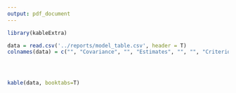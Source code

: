 ```yaml
---
output: pdf_document
---
```


```r
library(kableExtra)

data = read.csv('../reports/model_table.csv', header = T)
colnames(data) = c("", "Covariance", "", "Estimates", "", "", "Criterion", "", "")




kable(data, booktabs=T)


```